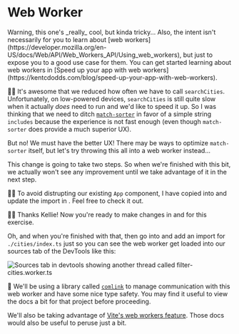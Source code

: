 # Web Worker

<callout-warning>
	Warning, this one's _really_ cool, but kinda tricky... Also, the intent isn't
	necessarily for you to learn about [web
	workers](https://developer.mozilla.org/en-US/docs/Web/API/Web_Workers_API/Using_web_workers),
	but just to expose you to a good use case for them. You can get started
	learning about web workers in [Speed up your app with web
	workers](https://kentcdodds.com/blog/speed-up-your-app-with-web-workers).
</callout-warning>

👨‍💼 It's awesome that we reduced how often we have to call `searchCities`.
Unfortunately, on low-powered devices, `searchCities` is still quite slow when
it actually _does_ need to run and we'd like to speed it up. So I was thinking
that we need to ditch [`match-sorter`](https://npm.im/match-sorter) in favor of
a simple string `includes` because the experience is not fast enough (even
though `match-sorter` does provide a much superior UX).

But no! We must have the better UX! There may be ways to optimize `match-sorter`
itself, but let's try throwing this all into a web worker instead...

<callout-warning>
	This change is going to take two steps. So when we're finished with this bit,
	we actually won't see any improvement until we take advantage of it in the
	next step.
</callout-warning>

🧝‍♂️ To avoid distrupting our existing `App` component, I have
copied <InlineFile file="src/cities/index.ts" />
into <InlineFile file="src/cities/legacy.ts" /> and update the import
in <InlineFile file="src/app.tsx" />. Feel free
to <PrevDiffLink>check it out</PrevDiffLink>.

👨‍💼 Thanks Kellie! Now you're ready to make changes
in <InlineFile file="src/cities/index.ts" />
and <InlineFile file="src/cities/filter-cities.worker.ts" /> for this exercise.

Oh, and when you're finished with that, then go
into <InlineFile file="src/app.tsx" /> and add an import for `./cities/index.ts`
just so you can see the web worker get loaded into our sources tab of the
DevTools like this:

![Sources tab in devtools showing another thread called filter-cities.worker.ts](/img/worker-thread.png)

🦉 We'll be using a library called [`comlink`](https://npm.im/comlink) to manage
communication with this web worker and have some nice type safety. You may find
it useful to view the docs a bit for that project before proceeding.

We'll also be taking advantage of
[Vite's web workers feature](https://vitejs.dev/guide/features.html#web-workers).
Those docs would also be useful to peruse just a bit.
